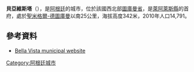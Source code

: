 {{Coord|27|2|S|65|18|W|display=title}}

'''貝亞維斯塔'''（{{lang-es|Bella Vista}}），是[[阿根廷|阿根廷]]的城市，位於該國西北部[[圖庫曼省|圖庫曼省]]，是[[萊阿萊斯縣|萊阿萊斯縣]]的首府，處於[[聖米格爾-德圖庫曼|聖米格爾-德圖庫曼]]以南25公里，海拔高度342米，2010年人口14,791。

==參考資料==
* [https://web.archive.org/web/20110712221042/http://www.bellavista.host56.com/ Bella Vista municipal website] {{es icon}}

{{Argentina-geo-stub}}
[[Category:阿根廷城市|Category:阿根廷城市]]